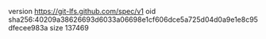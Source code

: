 version https://git-lfs.github.com/spec/v1
oid sha256:40209a38626693d6033a06698e1cf606dce5a725d04d0a9e1e8c95dfecee983a
size 137469
